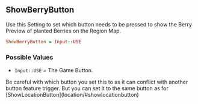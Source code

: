 ## ShowBerryButton 

Use this Setting to set which button needs to be pressed to show the Berry Preview of planted Berries on the Region Map.

```ruby 
ShowBerryButton = Input::USE
```

### Possible Values

- `Input::USE` = The Game Button.

<Callout type="hint">
  Be careful with which button you set this to as it can conflict with another button feature trigger. But you can set it to the same button as for [ShowLocationButton](location/#showlocationbutton)
</Callout>